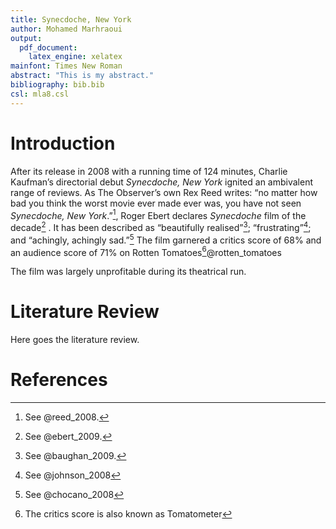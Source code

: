 ```yaml
---
title: Synecdoche, New York
author: Mohamed Marhraoui
output:
  pdf_document:
    latex_engine: xelatex
mainfont: Times New Roman
abstract: "This is my abstract."
bibliography: bib.bib
csl: mla8.csl
---
```


# Introduction

After its release in 2008 with a running time of 124 minutes, Charlie Kaufman's directorial debut _Synecdoche, New York_ ignited an ambivalent range of reviews. As The Observer's own Rex Reed writes: "no matter how bad you think the worst movie ever made ever was, you have not seen _Synecdoche, New York_."^[See @reed_2008.], Roger Ebert declares _Synecdoche_ film of the decade^[See @ebert_2009.] . It has been described as "beautifully realised"^[See @baughan_2009.]; "frustrating"^[See @johnson_2008]; and "achingly, achingly sad."^[See @chocano_2008] The film garnered a critics score of 68% and an audience score of 71% on Rotten Tomatoes^[The critics score is also known as Tomatometer]@rotten_tomatoes


The film was largely unprofitable during its theatrical run.


# Literature Review

Here goes the literature review.

\pagebreak

# References
